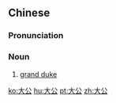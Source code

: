 ==Chinese==
{{zh-forms}}

===Pronunciation===
{{zh-pron
|m=dàgōng
|c=daai6 gung1
|cat=n
}}

===Noun===
{{zh-noun}}

# [[grand duke]]

[[ko:大公]]
[[hu:大公]]
[[pt:大公]]
[[zh:大公]]